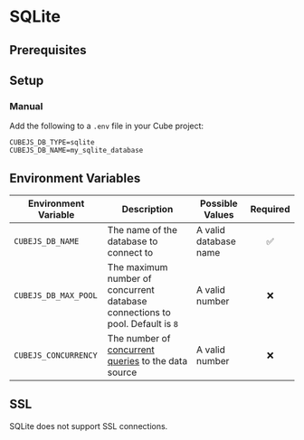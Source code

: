 # SQLite

<CommunitySupportedDriver dataSource="SQLite" />

## Prerequisites

## Setup

### Manual

Add the following to a `.env` file in your Cube project:

```dotenv
CUBEJS_DB_TYPE=sqlite
CUBEJS_DB_NAME=my_sqlite_database
```

## Environment Variables

| Environment Variable | Description                                                                         | Possible Values       | Required |
| -------------------- | ----------------------------------------------------------------------------------- | --------------------- | :------: |
| `CUBEJS_DB_NAME`     | The name of the database to connect to                                              | A valid database name |    ✅    |
| `CUBEJS_DB_MAX_POOL` | The maximum number of concurrent database connections to pool. Default is `8`       | A valid number        |    ❌    |
| `CUBEJS_CONCURRENCY` | The number of [concurrent queries][ref-data-source-concurrency] to the data source | A valid number |    ❌    |

[ref-data-source-concurrency]: /product/configuration/concurrency#data-source-concurrency

## SSL

SQLite does not support SSL connections.

